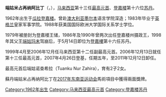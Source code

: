 {{noteTA
| G1 = Melayu
}}{{马来语姓名|米占再纳阿比丁|玛末}}
{{Infobox Royalty
| name            = 端姑米占再纳阿比丁
| native name = Al Wathiqu Billah Tuanku Mizan Zainal Abidin Ibni Almarhum Sultan Mahmud Al-Muktafi Billah Shah
| image           =Tuanku Mizan 2011.jpg
| caption         = 端姑米占再纳阿比丁
| title = 登嘉楼苏丹
| succession  = [[File:Flag_of_Terengganu.svg|border]][[登嘉楼|登嘉楼]]第十六位[[马来西亚统治者列表#登嘉楼|苏丹]]
| reign     = 1998年5月14日至今
| coronation =
| predecessor     = [[端姑玛末|端姑玛末]]
| successor       = [[东姑莫哈末依斯迈|东姑莫哈末依斯迈]]
| suc-type =王储
| regent =[[东姑莫哈末依斯迈|东姑莫哈末依斯迈]]<small>（2006 - 2011）</small>
| reg-type =摄政王
| succession1  = {{flagicon image|Flag of the Supreme Head of Malaysia.svg}} 第13任[[马来西亚最高元首|马来西亚最高元首]]
| reign1     = 2006年12月13日－2011年12月12日
| coronation1 = 2007年4月26日
| predecessor1     = [[端姑賽西拉祖丁|端姑賽西拉祖丁]]
| successor1       = [[苏丹端姑阿都哈林|苏丹端姑阿都哈林]]
| regent1 = [[阿都拉·巴達威|阿都拉·巴達威]]<br>[[納吉·阿都拉薩|納吉·阿都拉薩]]
| reg-type1 =[[马来西亚首相|首相]]
| spouse          = [[端姑諾·查希拉|端姑諾·查希拉]]
| spouse-type = 苏丹-{后}-
| issue =
| issue-link =
| issue-pipe =
| full name =
| era name =
| era dates =
| posthumous name =
| temple name =
| house = [[登嘉楼苏丹王室|登嘉楼苏丹王室]]
| house-type = 王室
| father = [[苏丹玛末|苏丹玛末]]
| mother =
| date of birth = {{birth_date_and_age|1962|1|22|mf=y}}
| place of birth = {{flagicon|Malaysia|1948}}[[馬來亞聯合邦|馬來亞]]{{flagicon|Terengganu}}[[登嘉樓州|登嘉樓州]][[瓜拉登嘉樓|瓜拉登嘉樓]]
| date of death =
| place of death =
| date of burial =
| place of burial =
| occupation =
| signature =
| religion        = [[伊斯兰教|伊斯兰教]]
}}
{{MedalTableTop}}
{{MedalSport | 马术}}
{{MedalCountry | {{MAS}} }}
{{MedalCompetition|[[2017年东南亚运动会|东南亚运动会]]}}
{{MedalGold | [[2017年东南亚运动会|2017年吉隆坡]]|{{le|2017年東南亞運動會马术比賽|Equestrian at the 2017 Southeast Asian Games|个人耐力赛（Individual Endurance）}}}}
{{MedalGold | [[2017年东南亚运动会|2017年吉隆坡]]|{{le|2017年東南亞運動會马术比賽|Equestrian at the 2017 Southeast Asian Games|团体耐力赛（Team Endurance）}}}}
{{MedalBottom}}
'''端姑米占再纳阿比丁'''（{{lang-ms|Al Wathiqu Billah Tuanku Mizan Zainal Abidin Ibni Almarhum Sultan Mahmud Al-Muktafi Billah Shah}}，{{bd|1962年|1月22日|CatIdx=M}}），[[马来西亚|马来西亚]]第十三任[[马来西亚最高元首|最高元首]]、[[登嘉楼|登嘉楼]]第十六位[[登嘉楼苏丹|苏丹]]。

1962年出生于[[瓜拉登嘉楼|瓜拉登嘉楼]]。曾赴[[澳大利亚|澳大利亚]][[墨尔本|墨尔本]]语言学院深造；1983年毕业于[[英格兰|英格兰]]皇家军事学院。1988年获美国国际欧洲大学国际关系学士学位。

1979年被册封为登嘉楼王储，1986年及1990年曾两次出任登嘉楼州摄政王，1998年其父王[[端姑玛末|端姑玛末]]驾崩后，于5月14日即位为[[登嘉樓|登嘉樓]]第十六任苏丹。

1999年4月至2006年12月任马来西亚第十二任副最高元首。2006年12月13日就任第十三任最高元首，2007年4月26日登基，任期五年，至2011年12月12日卸任。

最高元首后端姑诺查希拉（Tuanku Nur Zahira），育有2子2女。

蘇丹端姑米占再纳阿比丁在[[2017年东南亚运动会|2017年东南亚运动会]]馬術項目中獲得兩面獎牌。

{{start box}}
{{Succession box|[[端姑赛西拉祖丁|端姑赛西拉祖丁]]|[[苏丹端姑阿都哈林|苏丹端姑阿都哈林]]|[[马来西亚最高元首|马来西亚最高元首]]|2006年－2011年}}
{{Succession box|[[端姑玛末|端姑玛末]]|现任|[[马来西亚统治者列表#登嘉楼|登嘉楼苏丹]]|1998年－现在}}
{{end box}}

[[Category:1962年出生|Category:1962年出生]]
[[Category:马来西亚最高元首|Category:马来西亚最高元首]]
[[Category:登嘉楼苏丹|Category:登嘉楼苏丹]]

{{马来西亚最高元首}}
{{Sultans and Yang di-Pertua Negeri}}